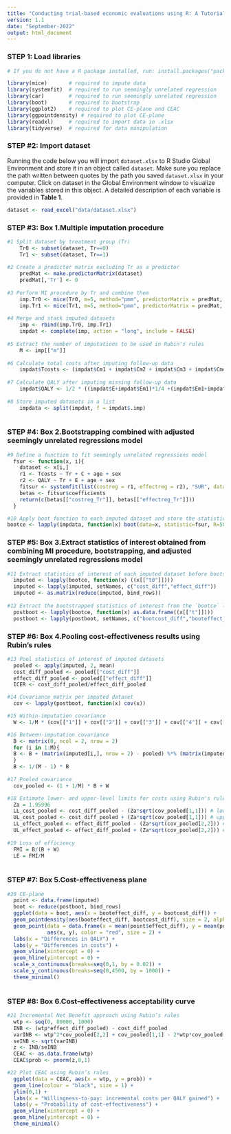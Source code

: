 ```yaml
---
title: "Conducting trial-based economic evaluations using R: A Tutorial "
version: 1.1
date: "September-2022"
output: html_document
---
```

### STEP 1: Load libraries
```r
# If you do not have a R package installed, run: install.packages("packagename")

library(mice)       # required to impute data
library(systemfit)  # required to run seemingly unrelated regression
library(car)        # required to run seemingly unrelated regression
library(boot)       # required to bootstrap
library(ggplot2)    # required to plot CE-plane and CEAC
library(ggpointdensity) # required to plot CE-plane
library(readxl)     # required to import data in .xlsx
library(tidyverse)  # required for data manipulation

```

### STEP #2: Import dataset
Running the code below you will import `dataset.xlsx` to R Studio Global Environment and store it in an object called `dataset`. 
Make sure you replace the path written between quotes by the path you saved `dataset.xlsx` in your computer.
Click on dataset in the Global Environment window to visualize the variables stored in this object. A detailed description of each variable is provided in **Table 1**. 
```r
dataset <- read_excel("data/dataset.xlsx")
```

### STEP #3: Box 1.Multiple imputation procedure
```r

#1 Split dataset by treatment group (Tr)
    Tr0 <- subset(dataset, Tr==0)
    Tr1 <- subset(dataset, Tr==1)
    
#2 Create a predictor matrix excluding Tr as a predictor
    predMat <- make.predictorMatrix(dataset)
    predMat[,'Tr'] <- 0
    
#3 Perform MI procedure by Tr and combine them
    imp.Tr0 <- mice(Tr0, m=5, method="pmm", predictorMatrix = predMat, seed = 1234, printFlag = FALSE)
    imp.Tr1 <- mice(Tr1, m=5, method="pmm", predictorMatrix = predMat, seed = 1234, printFlag = FALSE)
    
#4 Merge and stack imputed datasets 
    imp <- rbind(imp.Tr0, imp.Tr1)
    impdat <- complete(imp, action = "long", include = FALSE)
    
#5 Extract the number of imputations to be used in Rubin's rules
    M <- imp[["m"]]
    
#6 Calculate total costs after imputing follow-up data
    impdat$Tcosts <- (impdat$Cm1 + impdat$Cm2 + impdat$Cm3 + impdat$Cm4)
    
#7 Calculate QALY after imputing missing follow-up data
    impdat$QALY <- 1/2 * ((impdat$E+impdat$Em1)*1/4 +(impdat$Em1+impdat$Em2)*1/4+(impdat$Em2+impdat$Em3)*1/4+(impdat$Em3+impdat$Em4)*1/4)
    
#8 Store imputed datasets in a list
    impdata <- split(impdat, f = impdat$.imp)
    
```


### STEP #4: Box 2.Bootstrapping combined with adjusted seemingly unrelated regressions model
```r

#9 Define a function to fit seemingly unrelated regressions model
  fsur <- function(x, i){
    dataset <- x[i,]
    r1 <- Tcosts ~ Tr + C + age + sex
    r2 <- QALY ~ Tr + E + age + sex
    fitsur <- systemfit(list(costreg = r1, effectreg = r2), "SUR", data=dataset)
    betas <- fitsur$coefficients
    return(c(betas[["costreg_Tr"]], betas[["effectreg_Tr"]]))
  }

#10 Apply boot function to each imputed dataset and store the statistics of interest in the `bootce` list
bootce <- lapply(impdata, function(x) boot(data=x, statistic=fsur, R=5000))

```

### STEP #5: Box 3.Extract statistics of interest obtained from combining MI procedure, bootstrapping, and adjusted seemingly unrelated regressions model
```r

#11 Extract statistics of interest of each imputed dataset before bootstrapping from the `bootce` list
  imputed <- lapply(bootce, function(x) ((x[["t0"]])))
  imputed <- lapply(imputed, setNames, c("cost_diff","effect_diff"))
  imputed <- as.matrix(reduce(imputed, bind_rows))
 
#12 Extract the bootstrapped statistics of interest from the `bootce` list
  postboot <- lapply(bootce, function(x) as.data.frame((x[["t"]])))
  postboot <- lapply(postboot, setNames, c("bootcost_diff","booteffect_diff"))

```


### STEP #6: Box 4.Pooling cost-effectiveness results using Rubin’s rules
```r

#13 Pool statistics of interest of imputed datasets
  pooled <- apply(imputed, 2, mean)
  cost_diff_pooled <- pooled[["cost_diff"]]
  effect_diff_pooled <- pooled[["effect_diff"]]
  ICER <- cost_diff_pooled/effect_diff_pooled

#14 Covariance matrix per imputed dataset
  cov <- lapply(postboot, function(x) cov(x))

#15 Within-imputation covariance
  W <- 1/M * (cov[["1"]] + cov[["2"]] + cov[["3"]] + cov[["4"]] + cov[["5"]])

#16 Between-imputation covariance
  B <- matrix(0, ncol = 2, nrow = 2)
  for (i in 1:M){
  B <- B + (matrix(imputed[i,], nrow = 2) - pooled) %*% (matrix(imputed[i,], nrow = 1) - pooled)
  }
  B <- 1/(M - 1) * B
  
#17 Pooled covariance
  cov_pooled <- (1 + 1/M) * B + W

#18 Estimate lower- and upper-level limits for costs using Rubin's rules
  Za = 1.95996  
  LL_cost_pooled <- cost_diff_pooled - (Za*sqrt(cov_pooled[1,1])) # lower-limit of the 95% CI for costs
  UL_cost_pooled <- cost_diff_pooled + (Za*sqrt(cov_pooled[1,1])) # upper-limit of the 95% CI for costs
  LL_effect_pooled <- effect_diff_pooled - (Za*sqrt(cov_pooled[2,2])) # lower-limit of the 95% CI for QALY
  UL_effect_pooled <- effect_diff_pooled + (Za*sqrt(cov_pooled[2,2])) # upper-limit of the 95% CI for QALY
  
#19 Loss of efficiency
  FMI = B/(B + W)
  LE = FMI/M
  
```

### STEP #7: Box 5.Cost-effectiveness plane
```r

#20 CE-plane
  point <- data.frame(imputed)
  boot <- reduce(postboot, bind_rows)
  ggplot(data = boot, aes(x = booteffect_diff, y = bootcost_diff)) + 
  geom_pointdensity(aes(booteffect_diff, bootcost_diff), size = 2, alpha = 0.75, show.legend = FALSE, adjust = 0.05) +
  geom_point(data = data.frame(x = mean(point$effect_diff), y = mean(point$cost_diff)), 
             aes(x, y), color = "red", size = 2) +
  labs(x = "Differences in QALY") +
  labs(y = "Differences in costs") +
  geom_vline(xintercept = 0) +
  geom_hline(yintercept = 0) +
  scale_x_continuous(breaks=seq(0,1, by = 0.02)) +
  scale_y_continuous(breaks=seq(0,4500, by = 1000)) +
  theme_minimal()
  
```

### STEP #8: Box 6.Cost-effectiveness acceptability curve
```r

#21 Incremental Net Benefit approach using Rubin’s rules
  wtp <- seq(0, 80000, 1000)
  INB <- (wtp*effect_diff_pooled) - cost_diff_pooled
  varINB <- wtp^2*cov_pooled[2,2] + cov_pooled[1,1] - 2*wtp*cov_pooled[1,2]
  seINB <- sqrt(varINB)
  z <- INB/seINB
  CEAC <- as.data.frame(wtp)
  CEAC$prob <- pnorm(z,0,1)

#22 Plot CEAC using Rubin’s rules
  ggplot(data = CEAC, aes(x = wtp, y = prob)) +
  geom_line(colour = "black", size = 1) +
  ylim(0,1) +
  labs(x = "Willingness-to-pay: incremental costs per QALY gained") +
  labs(y = "Probability of cost-effectiveness") +
  geom_vline(xintercept = 0) +
  geom_hline(yintercept = 0) +
  theme_minimal()
```